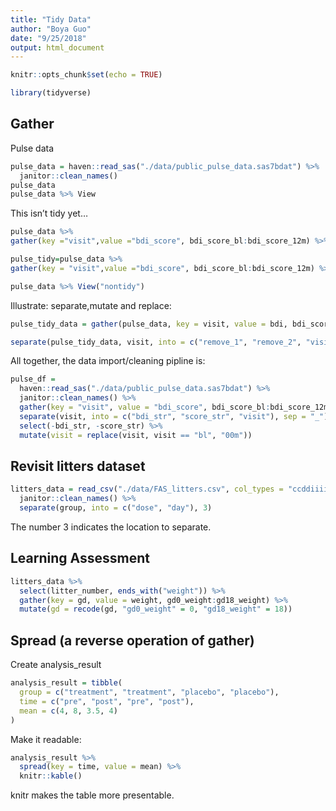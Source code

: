 ```yaml
---
title: "Tidy Data"
author: "Boya Guo"
date: "9/25/2018"
output: html_document
---
```


```r
knitr::opts_chunk$set(echo = TRUE)

library(tidyverse)
`````

## Gather

Pulse data 

```r
pulse_data = haven::read_sas("./data/public_pulse_data.sas7bdat") %>%
  janitor::clean_names()
pulse_data
pulse_data %>% View
`````

This isn't tidy yet...

```r
pulse_data %>%
gather(key ="visit",value ="bdi_score", bdi_score_bl:bdi_score_12m) %>% View
````


```r
pulse_tidy=pulse_data %>%
gather(key = "visit",value ="bdi_score", bdi_score_bl:bdi_score_12m) %>% View("tidy")

pulse_data %>% View("nontidy")
````

Illustrate: separate,mutate and replace: 

```r
pulse_tidy_data = gather(pulse_data, key = visit, value = bdi, bdi_score_bl:bdi_score_12m)

separate(pulse_tidy_data, visit, into = c("remove_1", "remove_2", "visit"), sep = "_")
````

All together, the data import/cleaning pipline is: 

```r
pulse_df = 
  haven::read_sas("./data/public_pulse_data.sas7bdat") %>%
  janitor::clean_names() %>% 
  gather(key = "visit", value = "bdi_score", bdi_score_bl:bdi_score_12m) %>% 
  separate(visit, into = c("bdi_str", "score_str", "visit"), sep = "_") %>% 
  select(-bdi_str, -score_str) %>% 
  mutate(visit = replace(visit, visit == "bl", "00m"))
```
## Revisit litters dataset 

```r
litters_data = read_csv("./data/FAS_litters.csv", col_types = "ccddiiii") %>% 
  janitor::clean_names() %>% 
  separate(group, into = c("dose", "day"), 3)
```
The number 3 indicates the location to separate. 

## Learning Assessment

```r
litters_data %>% 
  select(litter_number, ends_with("weight")) %>% 
  gather(key = gd, value = weight, gd0_weight:gd18_weight) %>%
  mutate(gd = recode(gd, "gd0_weight" = 0, "gd18_weight" = 18))
```

## Spread (a reverse operation of gather)

Create analysis_result

```r
analysis_result = tibble(
  group = c("treatment", "treatment", "placebo", "placebo"),
  time = c("pre", "post", "pre", "post"),
  mean = c(4, 8, 3.5, 4)
)
```

Make it readable:

```r
analysis_result %>% 
  spread(key = time, value = mean) %>% 
  knitr::kable()
```
knitr makes the table more presentable. 

